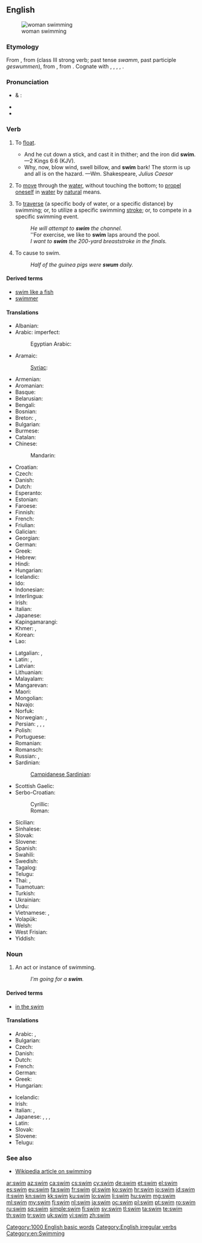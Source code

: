 ==English==

[[Image:Swimming.breaststroke.arp.750pix.jpg|thumb|woman swimming]]

===Etymology===
From {{etyl|enm}} {{term|swimmen|lang=enm}}, from {{etyl|ang}} {{term|swimman||to swim, float|lang=ang}} (class III strong verb; past tense ''swamm'', past participle ''geswummen''), from {{proto|Germanic|swimmanan|to swoon, lose consciousness, swim|lang=en}}, from {{proto|Indo-European|swem(bh)-|to be unsteady, swim|lang=en}}. Cognate with {{etyl|fy|-}} {{term|swimme||to swim, float|lang=fy}}, {{etyl|nl|-}} {{term|zwemmen||to swim|lang=nl}}, {{etyl|de|-}} {{term|schwimmen||to swim|lang=de}}, {{etyl|da|-}} {{term|svømme||to swim|lang=da}}, {{etyl|sv|-}} {{term|simma||to swim|lang=sv}}.

===Pronunciation===
* {{a|RP}} & {{a|US}}: {{IPA|/swɪm/}}
* {{audio|en-us-swim.ogg|Audio (US)}}
* {{rhymes|ɪm}}

===Verb===
{{en-verb|swims|swimming|swam|swum}}

# {{intransitive|archaic}} To [[float]].
#: {{term|sink or swim|sink or '''swim'''}}
#* And he cut down a stick, and cast it in thither; and the iron did '''swim'''. &mdash;2 Kings 6:6 (KJV).
#* Why, now, blow wind, swell billow, and '''swim''' bark! The storm is up and all is on the hazard. &mdash;Wm. Shakespeare, ''Julius Caesar''
# {{intransitive}} To [[move]] through the [[water]], without touching the bottom; to [[propel]] [[oneself]] in [[water]] by [[natural]] means.
# {{transitive}} To [[traverse]] (a specific body of water, or a specific distance) by swimming; or, to utilize a specific swimming [[stroke]]; or, to compete in a specific swimming event.
#: ''He will attempt to '''swim''' the channel.''
#: ''For exercise, we like to '''swim''' laps around the pool.
#: ''I want to '''swim''' the 200-yard breaststroke in the finals.''
# {{uncommon}} To cause to swim.
#: ''Half of the guinea pigs were '''swum''' daily.''

====Derived terms====
* [[swim like a fish]]
* [[swimmer]]

====Translations====
{{trans-top|move through water}}
* Albanian: {{t-|sq|notoj|xs=Albanian}}
* Arabic: {{t|ar|سبح|tr=sábaḥa}} imperfect: {{t|ar|يسبح|tr=yasbaḥu}}
*: Egyptian Arabic: {{tø|arz|عام|tr=ʿām|sc=Arab}}
* Aramaic:
*: [[Syriac]]: {{tø|syc|ܣܚܐ|tr=sħā|sc=Syrc}}
* Armenian: {{t-|hy|լողալ|tr=loġal}}
* Aromanian: {{tø|rup|anot}}
* Basque: {{t|eu|igeri egin}}
* Belarusian: {{t|be|плаваць|tr=plávac’|sc=Cyrl}}
* Bengali: {{t|bn|সাঁতার|tr=sāṁtār|sc=Beng}}
* Bosnian: {{t-|bs|plivati}}
* Breton: {{t|br|neui|xs=Breton}}, {{t|br|neuial|xs=Breton}}
* Bulgarian: {{t+|bg|плувам|tr=pluvam}}
* Burmese: {{t|my|ရေကူး|tr=yeku:|sc=Mymr}}
* Catalan: {{t|ca|nedar}}
* Chinese:
*: Mandarin: {{t-|cmn|游泳|tr=yóuyǒng|sc=Hani}}
* Croatian: {{t+|hr|plivati}}
* Czech: {{t+|cs|plavat}}
* Danish: {{t+|da|svømme}}
* Dutch: {{t+|nl|zwemmen}}
* Esperanto: {{t-|eo|naĝi|xs=Esperanto}}
* Estonian: {{t-|et|ujuma}}
* Faroese: {{t|fo|svimja}}
* Finnish: {{t+|fi|uida}}
* French: {{t+|fr|nager}}
* Friulian: {{tø|fur|nadâ}}
* Galician: {{t+|gl|nadar|xs=Galician}}
* Georgian: {{tø|ka|შეცურება|tr=šecʻureba|sc=Geor}}
* German: {{t+|de|schwimmen}}
* Greek: {{t-|el|κολυμπάω|tr=kolympáo}}
* Hebrew: {{t-|he|שחה|tr=sakhá}}
* Hindi: {{t|hi|तैरना|tr=tairnā|sc=Deva}}
* Hungarian: {{t+|hu|úszik}}
* Icelandic: {{t+|is|synda}}
* Ido: {{t+|io|natar|xs=Ido}}
* Indonesian: {{t+|id|renang|alt=berenang|xs=Indonesian}}
* Interlingua: {{t-|ia|natar|xs=Interlingua}}
* Irish: {{t|ga|snámh|xs=Irish}}
* Italian: {{t+|it|nuotare}}
* Japanese: {{t|ja|泳ぐ|tr=[[およぐ]], oyogu|sc=Jpan}}
* Kapingamarangi: {{tø|kpg|kau}}
* Khmer: {{t|km|ហែល|tr=hael|sc=Khmr}}, {{t|km|ហែលទឹក|tr=hael tɨk|sc=Khmr}}
* Korean: {{t|ko|수영하다|tr=suyeong-hada}}
* Lao: {{t|lo|ລອຍນ້ຳ|tr=lɔ́ːynâm|sc=Laoo}}
{{trans-mid}}
* Latgalian: {{tø|ltg|maut}}, {{tø|ltg|mauduot}}
* Latin: {{t-|la|nato}}, {{t|la|no}}
* Latvian: {{t|lv|peldēt|xs=Latvian}}
* Lithuanian: {{t+|lt|plaukti|xs=Lithuanian}}
* Malayalam: {{t|ml|നീന്തുക|tr=neenthuka|sc=Mlym|xs=Malayalam}}
* Mangarevan: {{tø|mrv|kau}}
* Maori: {{t-|mi|kau|xs=Maori}}
* Mongolian: {{t|mn|усанд сэлэх|tr=usand sêlêh|sc=Cyrl|xs=Mongolian}}
* Navajo: {{tø|nv|naabé}}
* Norfuk: {{tø|cpe-nor|naawe}}
* Norwegian: {{t+|no|bade}}, {{t+|no|svømme}}
* Persian: {{t+|fa|شنا کردن|tr=šenâ kardan}}, {{t|fa|شناریدن|tr=šenâridan}}, {{t|fa|شناویدن|tr=šenâvidan}}, {{t|fa|شناوری کردن|tr=šenâvari kardan}}
* Polish: {{t+|pl|pływać}}
* Portuguese: {{t+|pt|nadar}}
* Romanian: {{t+|ro|înota}}
* Romansch: {{t-|rm|nudar|xs=Romansch}}
* Russian: {{t+|ru|плавать|tr=plávat’}} {{qualifier|abstract}} {{impf}}, {{t|ru|плыть|tr=plyt’|sc=Cyrl}} {{qualifier|concrete}}  {{impf}}
* Sardinian:
*: [[Campidanese Sardinian]]: {{tø|sro|nadai}}
* Scottish Gaelic: {{t-|gd|snàmh|xs=Scottish Gaelic}}
* Serbo-Croatian:
*: Cyrillic: {{t|sh|пливати|sc=Cyrl}}
*: Roman: {{t|sh|plivati}}
* Sicilian: {{t|scn|natari}}
* Sinhalese: {{t|si|පිහිනනවා|sc=Sinh}}
* Slovak: {{t+|sk|plávať}}
* Slovene: {{t+|sl|plavati}}
* Spanish: {{t+|es|nadar}}
* Swahili: {{t|sw|kuogelea|xs=Swahili}}
* Swedish: {{t+|sv|simma}}
* Tagalog: {{t|tl|langoy}}
* Telugu: {{t|te|ఈదు|tr=eedu}}
* Thai: {{t|th|ว่ายน้ำ|tr=wâai-náam}}, {{t-|th|ว่าย|tr=wâai}}
* Tuamotuan: {{tø|pmt|kau}}
* Turkish: {{t+|tr|yüzmek}}
* Ukrainian: {{t|uk|плавати|tr=plávaty|sc=Cyrl}}
* Urdu: {{t|ur|تیرنا|tr=tairnā|sc=ur-Arab}}
* Vietnamese: {{t+|vi|bơi|xs=Vietnamese}}, {{qualifier|lit. “to bathe”; used when swimming leisurely}} {{t+|vi|tắm|xs=Vietnamese}}
* Volapük: {{t+|vo|svimön|xs=Volapük}}
* Welsh: {{t|cy|nofio}}
* West Frisian: {{t|fy|swimme|xs=West Frisian}}
* Yiddish: {{t|yi|שווימען|tr=shvimen|sc=Hebr|xs=Yiddish}}
{{trans-bottom}}

===Noun===
{{en-noun}}

# An act or instance of swimming.
#: ''I'm going for a '''swim'''.''

====Derived terms====
* [[in the swim]]

====Translations====
{{trans-top|act or instance of swimming}}
* Arabic: {{t|ar|سبحة|f|tr=sábħa}}, {{t|ar|سباحة|f|tr=sibāħa}}
* Bulgarian: {{t|bg|плуване|n|tr=pluvane}}
* Czech: {{t-|cs|plavání|n}}
* Danish: {{t|da|svømmetur|c}}
* Dutch: {{t+|nl|zwemmen|n}}
* French: {{t|fr|natation|f}}
* German: {{t+|de|Schwimmen|n}}
* Greek: {{t+|el|κολύμβηση|f}}
* Hungarian: {{t+|hu|úszás}}
{{trans-mid}}
* Icelandic: {{t+|is|sund|n}}
* Irish: {{t|ga|snámh|m}}
* Italian: {{t-|it|nuotata|f}}, {{t+|it|nuoto|m}}
* Japanese: {{t|ja|泳ぎ}}, {{t|ja|およぎ|tr=oyogi}}, {{t+|ja|水泳}}, {{t-|ja|すいえい|tr=suiei}}
* Latin: {{t-|la|natatio|f|alt=natātiō}}
* Slovak: {{t|sk|plávanie|n}}
* Slovene: {{t|sl|plavanje|n}}
* Telugu: {{t|te|ఈత|tr=eetha}}
{{trans-bottom}}

===See also===
* [[w:swimming|Wikipedia article on swimming]]

[[Category:1000 English basic words]]
[[Category:English irregular verbs]]
[[Category:en:Swimming]]

[[ar:swim]]
[[az:swim]]
[[ca:swim]]
[[cs:swim]]
[[cy:swim]]
[[de:swim]]
[[et:swim]]
[[el:swim]]
[[es:swim]]
[[eu:swim]]
[[fa:swim]]
[[fr:swim]]
[[gl:swim]]
[[ko:swim]]
[[hr:swim]]
[[io:swim]]
[[id:swim]]
[[it:swim]]
[[kn:swim]]
[[kk:swim]]
[[ku:swim]]
[[lo:swim]]
[[li:swim]]
[[hu:swim]]
[[mg:swim]]
[[ml:swim]]
[[my:swim]]
[[fj:swim]]
[[nl:swim]]
[[ja:swim]]
[[oc:swim]]
[[pl:swim]]
[[pt:swim]]
[[ro:swim]]
[[ru:swim]]
[[sq:swim]]
[[simple:swim]]
[[fi:swim]]
[[sv:swim]]
[[tl:swim]]
[[ta:swim]]
[[te:swim]]
[[th:swim]]
[[tr:swim]]
[[uk:swim]]
[[vi:swim]]
[[zh:swim]]